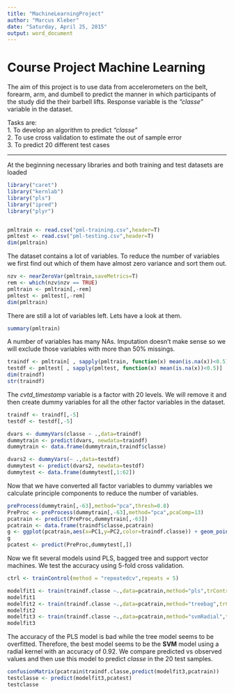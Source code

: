```yaml
---
title: "MachineLearningProject"
author: "Marcus Kleber"
date: "Saturday, April 25, 2015"
output: word_document
---
```


# Course Project Machine Learning 

The aim of this project is to use data from accelerometers on the belt, forearm, arm, and dumbell to predict the manner in which participants of the study did the their barbell lifts. Response variable is the *"classe"* variable in the dataset. 

Tasks are:  
 1. To develop an algorithm to predict *"classe"*  
 2. To use cross validation to estimate the out of sample error  
 3. To predict 20 different test cases  
 
 ***
 
At the beginning necessary libraries and both training and test datasets are loaded
```r
library("caret")
library("kernlab")
library("pls")
library("ipred")
library("plyr")


pmltrain <- read.csv("pml-training.csv",header=T)
pmltest <- read.csv("pml-testing.csv",header=T)
dim(pmltrain)
```

The dataset contains a lot of variables. To reduce the number of variables we first find out which of them have almost zero variance and sort them out.

```r
nzv <- nearZeroVar(pmltrain,saveMetrics=T)
rem <- which(nzv$nzv == TRUE)
pmltrain <- pmltrain[,-rem]
pmltest <- pmltest[,-rem]
dim(pmltrain)
```

There are still a lot of variables left. Lets have a look at them.

```r
summary(pmltrain)
```

A number of variables has many NAs. Imputation doesn't make sense so we will exclude those variables with more than 50% missings.

```r
traindf <- pmltrain[ , sapply(pmltrain, function(x) mean(is.na(x))<0.5)]
testdf <- pmltest[ , sapply(pmltest, function(x) mean(is.na(x))<0.5)]
dim(traindf)
str(traindf)
```
The *cvtd_timestamp* variable is a factor with 20 levels. We will remove it and then create dummy variables for all the other factor variables in the dataset. 

```r
traindf <- traindf[,-5]
testdf <- testdf[,-5]

dvars <- dummyVars(classe ~ .,data=traindf)  
dummytrain <- predict(dvars, newdata=traindf)
dummytrain <- data.frame(dummytrain,traindf$classe)

dvars2 <- dummyVars(~ .,data=testdf)
dummytest <- predict(dvars2, newdata=testdf)
dummytest <- data.frame(dummytest[,1:62])

```

Now that we have converted all factor variables to dummy variables we calculate principle components to reduce the number of variables.

```r
preProcess(dummytrain[,-63],method="pca",thresh=0.8)
PreProc <- preProcess(dummytrain[,-63],method="pca",pcaComp=13)
pcatrain <- predict(PreProc,dummytrain[,-63])
pcatrain <- data.frame(traindf$classe,pcatrain)
g <- ggplot(pcatrain,aes(x=PC1,y=PC2,color=traindf.classe)) + geom_point(alpha=0.5)
g
pcatest <- predict(PreProc,dummytest[,])
```

Now we fit several models usind PLS, bagged tree and support vector machines. We test the accuracy using 5-fold cross validation.

```r
ctrl <- trainControl(method = "repeatedcv",repeats = 5)

modelfit1 <- train(traindf.classe ~.,data=pcatrain,method="pls",trControl = ctrl)
modelfit1
modelfit2 <- train(traindf.classe ~.,data=pcatrain,method="treebag",trControl = ctrl)
modelfit2
modelfit3 <- train(traindf.classe ~.,data=pcatrain,method="svmRadial",trControl = ctrl)
modelfit3

```

The accuracy of the PLS model is bad while the tree model seems to be overfitted. Therefore, the best model seems to be the __SVM__ model using a radial kernel with an accuracy of 0.92. We compare predicted vs observed values and then use this model to predict *classe* in the 20 test samples.

```r
confusionMatrix(pcatrain$traindf.classe,predict(modelfit3,pcatrain))
testclasse <- predict(modelfit3,pcatest)
testclasse
```

